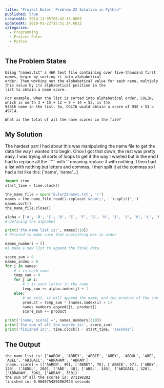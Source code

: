 ```yaml
---
title: "Project Euler: Problem 22 Solution in Python"
published: true
createdAt: 2014-11-05T06:42:15.000Z
updatedAt: 2019-01-22T15:51:14.681Z
categories:
  - Programming
  - Project Euler
  - Python
---
```


## The Problem States

```text
Using "names.txt" a 46K text file containing over five-thousand first names, begin by sorting it into alphabetical
order. Then working out the alphabetical value for each name, multiply this value by its alphabetical position in the
list to obtain a name score.

For example, when the list is sorted into alphabetical order, COLIN, which is worth 3 + 15 + 12 + 9 + 14 = 53, is the
938th name in the list. So, COLIN would obtain a score of 938 × 53 = 49714.

What is the total of all the name scores in the file?
```

## My Solution

The hardest part I had about this was manipulating the name file to get the data the way I wanted it to begin. Once I
got that down, the rest was pretty easy. I was trying all sorts of loops to get it the way I wanted but in the end I
had to replace all the ' " ' with '' meaning replace it with nothing. I then had a list with nothing but letters and
commas. I then split it at the commas so I had a list like this: ['name', 'name'...]

```python
import time
start_time = time.clock()

the_name_file = open('Euler22names.txt', 'r')
names = the_name_file.read().replace('&quot;', '').split(',')
names.sort()
the_name_file.close()

alpha = ['A', 'B', 'C', 'D', 'E', 'F', 'G', 'H', 'I', 'J', 'K', 'L', 'M', 'N', 'O', 'P', 'Q', 'R', 'S', 'T', 'U', 'V', 'W', 'X', 'Y', 'Z']
# Defining the alphabet

print('the name list is:', names[:10])
# Printed to make sure that everything was in order

names_numbers = []
#I made a new list to append the final data

score_sum = 0
names_index = 0
for i in names:
    # i is each name
    temp_sum = 0
    for j in i:
        # j is each letter in the name
        temp_sum += alpha.index(j) + 1
    else:
        # on exit, it will append the name, and the product of the sum and position, and move index
        product = temp_sum * (names.index(i) + 1)
        names_numbers.append([i, product])
        score_sum += product

print('[name, score] =', names_numbers[:10])
print('the sum of all the scores is:', score_sum)
print('finished in:', time.clock() - start_time, 'seconds')
```

## The Output

```text
the name list is: ['AARON', 'ABBEY', 'ABBIE', 'ABBY', 'ABDUL', 'ABE', 'ABEL', 'ABIGAIL', 'ABRAHAM', 'ABRAM']
[name, score] = [['AARON', 49], ['ABBEY', 70], ['ABBIE', 57], ['ABBY', 120], ['ABDUL', 200], ['ABE', 48], ['ABEL', 140], ['ABIGAIL', 328], ['ABRAHAM', 396], ['ABRAM', 350]]
the sum of all the scores is: 871198282
finished in: 0.9668754802862923 seconds
```

